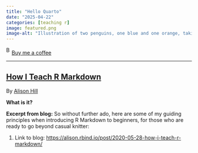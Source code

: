 ```yaml
---
title: "Hello Quarto"
date: "2025-04-22"
categories: [teaching r]
image: featured.png
image-alt: "Illustration of two penguins, one blue and one orange, taking a selfie with a selfie stick. The moon in the background looks like the Quarto logo."
---
```



<link href="https://fonts.googleapis.com/css?family=Cookie" rel="stylesheet"><a class="bmc-button" target="_blank" href="https://www.buymeacoffee.com/JoscelinRocha">![Buy me a coffee](https://cdn.buymeacoffee.com/buttons/bmc-new-btn-logo.svg){alt="Buy me a coffee" width="15" height="21"}Buy me a coffee</a>

------------------------------------------------------------------------


## [How I Teach R Markdown](https://alison.rbind.io/post/2020-05-28-how-i-teach-r-markdown/)

By [Alison Hill](https://alison.rbind.io/post/2020-05-28-how-i-teach-r-markdown/)

**What is it?**

**Excerpt from blog:** So without further ado, here are some of my guiding principles when introducing R Markdown to beginners, for those who are ready to go beyond casual knitter:

1.  Link to blog: <https://alison.rbind.io/post/2020-05-28-how-i-teach-r-markdown/>